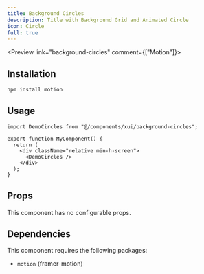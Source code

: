 ```yaml
---
title: Background Circles
description: Title with Background Grid and Animated Circle
icon: Circle
full: true
---
```



<Preview link="background-circles" comment={["Motion"]}>
  <DemoCircles />
</Preview>

## Installation

```bash
npm install motion
```

## Usage

```tsx
import DemoCircles from "@/components/xui/background-circles";

export function MyComponent() {
  return (
    <div className="relative min-h-screen">
      <DemoCircles />
    </div>
  );
}
```

## Props

This component has no configurable props.

## Dependencies

This component requires the following packages:

- `motion` (framer-motion)
